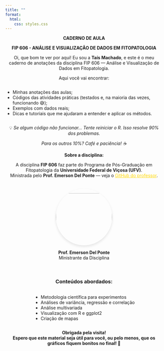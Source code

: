 ```yaml
---
title: ""
format:
  html:
    css: styles.css
---
```


:::: {style="text-align: center; max-width: 750px; margin: 0 auto;"}
::: {style="text-align: center; max-width: 750px; margin: 0 auto;"}
**CADERNO DE AULA**

**FIP 606 - ANÁLISE E VISUALIZAÇÃO DE DADOS EM FITOPATOLOGIA**
:::
::::

:::::::: {style="text-align: center; max-width: 750px; margin: 0 auto;"}
<p class="intro">

Oi, que bom te ver por aqui! Eu sou a **Taís Machado**, e este é o meu caderno de anotações da disciplina FIP 606 — Análise e Visualização de Dados em Fitopatologia.

</p>

<p>Aqui você vai encontrar:</p>

<ul style="text-align: left; display: inline-block;">

<li>Minhas anotações das aulas;</li>

<li>Códigos das atividades práticas (testados e, na maioria das vezes, funcionando 😅);</li>

<li>Exemplos com dados reais;</li>

<li>Dicas e tutoriais que me ajudaram a entender e aplicar os métodos.</li>

</ul>

::: aviso
💡 *Se algum código não funcionar... Tente reiniciar o R. Isso resolve 90% dos problemas.*

*Para os outros 10%? Café e paciência! ☕️*
:::

**Sobre a disciplina:**

<p>A disciplina <strong>FIP 606</strong> faz parte do Programa de Pós-Graduação em Fitopatologia da <strong>Universidade Federal de Viçosa (UFV)</strong>.\
Ministrada pelo <strong>Prof. Emerson Del Ponte</strong> — veja o <a href="https://github.com/emdelponte" target="_blank" style="color: #FFD700;">GitHub do professor</a>.</p>

::::: professor
:::: {style="text-align: center; max-width: 800px; margin: 0 auto; padding: 20px;"}
::: {style="margin: 0 auto; width: 180px; height: 180px; border-radius: 50%; overflow: hidden; box-shadow: 0 4px 8px rgba(0,0,0,0.1);"}
<img src="Imagens/delponte.jpg" style="width: 100%; height: 100%; object-fit: cover;"/>
:::

<p><strong>Prof. Emerson Del Ponte</strong><br>Ministrante da Disciplina</p>
::::
:::::

<h3>Conteúdos abordados:</h3>

<ul style="text-align: left; display: inline-block;">

<li>Metodologia científica para experimentos</li>

<li>Análises de variância, regressão e correlação</li>

<li>Análise multivariada</li>

<li>Visualização com R e ggplot2</li>

<li>Criação de mapas</li>

</ul>

::: rodape
<strong>Obrigada pela visita!</strong> <br> <strong>Espero que este material seja útil para você, ou pelo menos, que os gráficos fiquem bonitos no final! 🚀</strong>
:::
::::::::
